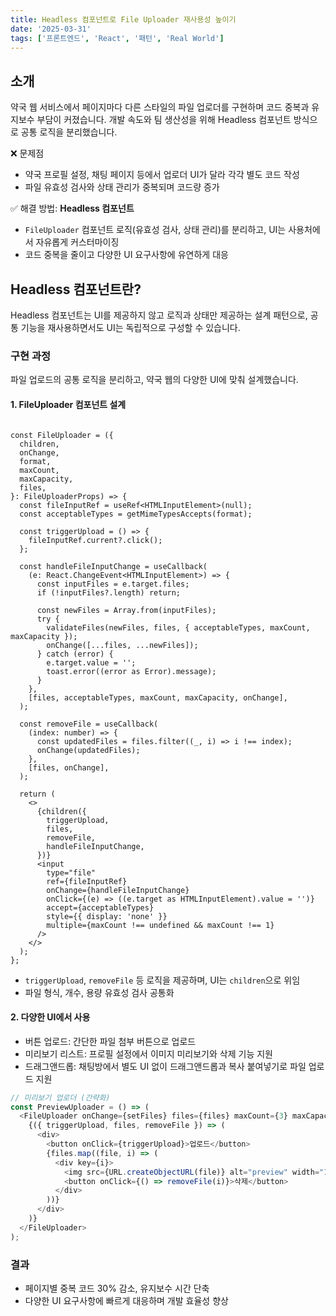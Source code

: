 ```yaml
---
title: Headless 컴포넌트로 File Uploader 재사용성 높이기
date: '2025-03-31'
tags: ['프론트엔드', 'React', '패턴', 'Real World']
---
```


## 소개

약국 웹 서비스에서 페이지마다 다른 스타일의 파일 업로더를 구현하며 코드 중복과 유지보수 부담이 커졌습니다. 개발 속도와 팀 생산성을 위해 Headless 컴포넌트 방식으로 공통 로직을 분리했습니다.

❌ 문제점

- 약국 프로필 설정, 채팅 페이지 등에서 업로더 UI가 달라 각각 별도 코드 작성
- 파일 유효성 검사와 상태 관리가 중복되며 코드량 증가

✅ 해결 방법: **Headless 컴포넌트**

- `FileUploader` 컴포넌트 로직(유효성 검사, 상태 관리)를 분리하고, UI는 사용처에서 자유롭게 커스터마이징
- 코드 중복을 줄이고 다양한 UI 요구사항에 유연하게 대응

## Headless 컴포넌트란?

Headless 컴포넌트는 UI를 제공하지 않고 로직과 상태만 제공하는 설계 패턴으로, 공통 기능을 재사용하면서도 UI는 독립적으로 구성할 수 있습니다.

### 구현 과정

파일 업로드의 공통 로직을 분리하고, 약국 웹의 다양한 UI에 맞춰 설계했습니다.

#### 1. FileUploader 컴포넌트 설계

```typescript:FileUploader.tsx

const FileUploader = ({
  children,
  onChange,
  format,
  maxCount,
  maxCapacity,
  files,
}: FileUploaderProps) => {
  const fileInputRef = useRef<HTMLInputElement>(null);
  const acceptableTypes = getMimeTypesAccepts(format);

  const triggerUpload = () => {
    fileInputRef.current?.click();
  };

  const handleFileInputChange = useCallback(
    (e: React.ChangeEvent<HTMLInputElement>) => {
      const inputFiles = e.target.files;
      if (!inputFiles?.length) return;

      const newFiles = Array.from(inputFiles);
      try {
        validateFiles(newFiles, files, { acceptableTypes, maxCount, maxCapacity });
        onChange([...files, ...newFiles]);
      } catch (error) {
        e.target.value = '';
        toast.error((error as Error).message);
      }
    },
    [files, acceptableTypes, maxCount, maxCapacity, onChange],
  );

  const removeFile = useCallback(
    (index: number) => {
      const updatedFiles = files.filter((_, i) => i !== index);
      onChange(updatedFiles);
    },
    [files, onChange],
  );

  return (
    <>
      {children({
        triggerUpload,
        files,
        removeFile,
        handleFileInputChange,
      })}
      <input
        type="file"
        ref={fileInputRef}
        onChange={handleFileInputChange}
        onClick={(e) => ((e.target as HTMLInputElement).value = '')}
        accept={acceptableTypes}
        style={{ display: 'none' }}
        multiple={maxCount !== undefined && maxCount !== 1}
      />
    </>
  );
};
```

- `triggerUpload`, `removeFile` 등 로직을 제공하며, UI는 `children`으로 위임
- 파일 형식, 개수, 용량 유효성 검사 공통화

#### 2. 다양한 UI에서 사용

- 버튼 업로드: 간단한 파일 첨부 버튼으로 업로드
- 미리보기 리스트: 프로필 설정에서 이미지 미리보기와 삭제 기능 지원
- 드래그앤드롭: 채팅방에서 별도 UI 없이 드래그앤드롭과 복사 붙여넣기로 파일 업로드 지원

```typescript
// 미리보기 업로더 (간략화)
const PreviewUploader = () => (
  <FileUploader onChange={setFiles} files={files} maxCount={3} maxCapacity={{ single: { unit: 'MB', size: 5 } }}>
    {({ triggerUpload, files, removeFile }) => (
      <div>
        <button onClick={triggerUpload}>업로드</button>
        {files.map((file, i) => (
          <div key={i}>
            <img src={URL.createObjectURL(file)} alt="preview" width="100" />
            <button onClick={() => removeFile(i)}>삭제</button>
          </div>
        ))}
      </div>
    )}
  </FileUploader>
);
```

### 결과

- 페이지별 중복 코드 30% 감소, 유지보수 시간 단축
- 다양한 UI 요구사항에 빠르게 대응하며 개발 효율성 향상
